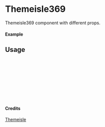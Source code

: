 
<Meta of={Themeisle369} title="Themeisle/Themeisle369" />

# Themeisle369

Themeisle369 component with different props.

#### Example

<Canvas of={Themeisle369.Primary} />

## Usage

```ts
import { Themeisle369 } from "yadl-ui";

const Example = () => {
  return (
      <Themeisle369 />
  );
};

export default Example;
```

#### Credits
[Themeisle](https://themeisle.com/illustrations)
